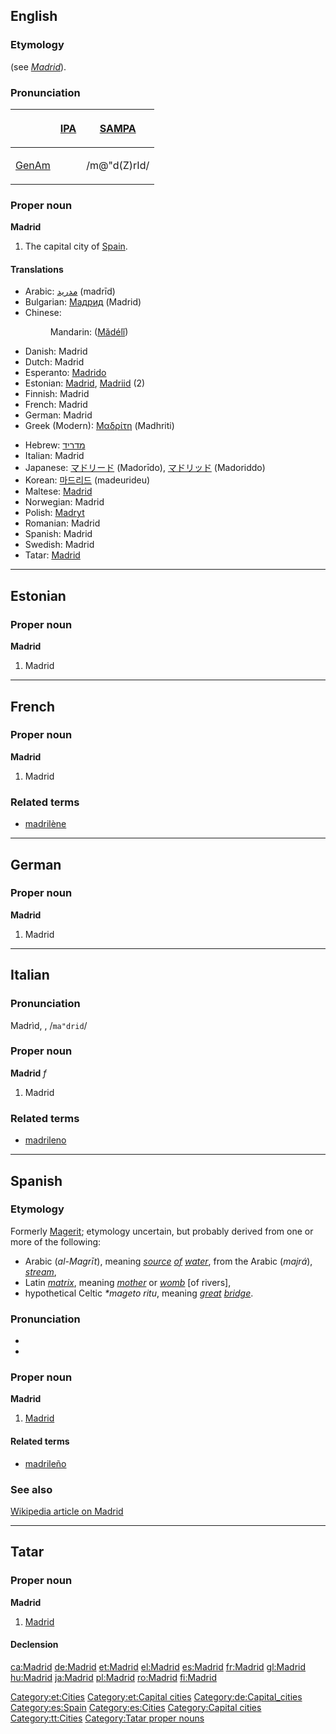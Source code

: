 {{wikipedia}}
==English==

===Etymology===
{{Sp.}} (see ''[[Madrid#Spanish|Madrid]]'').

===Pronunciation===
{| border=1 cellpadding=5
! !! [[w:IPA|IPA]] !! [[w:SAMPA|SAMPA]]
|-
! [[GenAm]]
| {{IPAchar|/məˈd(ʒ)rɪd/}} || /m@"d(Z)rId/
|}

===Proper noun===
'''Madrid'''

# The capital city of [[Spain]].

====Translations====
{{top}}
*Arabic: [[مدريد]] (madrīd)
*Bulgarian: [[Мадрид]] (Madrid)
*Chinese:
*:Mandarin: {{zh-ts|馬德里|马德里}} ([[Mǎdélǐ]])
*Danish: Madrid
*Dutch: Madrid {{n}}
*Esperanto: [[Madrido]]
*Estonian: [[#Estonian|Madrid]], [[Madriid]] (2)
*Finnish: Madrid
*French: Madrid {{m}}
*German: Madrid
*Greek (Modern): [[Μαδρίτη]] (Madhriti) {{f}}
{{mid}}
*Hebrew: [[מדריד]]
*Italian: Madrid {{f}}
*Japanese: [[マドリード]] (Madorīdo), [[マドリッド]] (Madoriddo)
*Korean: [[마드리드]] (madeurideu)
*Maltese: [[Madrid]]
*Norwegian: Madrid
*Polish: [[Madryt]]
*Romanian: Madrid
*Spanish: Madrid
*Swedish: Madrid
*Tatar: [[Madrid#Tatar|Madrid]]
{{bottom}}

----

==Estonian==

===Proper noun===
'''Madrid'''

# Madrid

[[Category:et:Cities]]
[[Category:et:Capital cities]]

----

==French==

===Proper noun===
'''Madrid'''

# Madrid

===Related terms===
*[[madrilène]]

----
==German==
===Proper noun===
'''Madrid'''

# Madrid
[[Category:de:Capital_cities]]

----

==Italian==

===Pronunciation===
Madrìd, {{IPAchar|/maˈdrid/}}, /<tt>ma"drid</tt>/

===Proper noun===
'''Madrid''' ''f''

# Madrid

===Related terms===
*[[madrileno]]

----

==Spanish==

===Etymology===
Formerly [[Magerit]]; etymology uncertain, but probably derived from one or more of the following:
*Arabic ''{{ARchar|[[المجريط]]}}'' (''al-Magrīt''), meaning ''[[source]] [[of]] [[water]]'', from the Arabic {{ARchar|[[مجرى]]}} (''majrá''), ''[[stream]]'',
*Latin ''[[matrix]]'', meaning ''[[mother]]'' or ''[[womb]]'' [of rivers],
*hypothetical Celtic ''*mageto ritu'', meaning ''[[great]] [[bridge]]''. <!-- ??? -->

===Pronunciation===
* {{IPA|/maˈð̞ɾið̞/}}
* {{SAMPA|/ma"D4iD/}}

===Proper noun===
'''Madrid'''

# [[Madrid#English|Madrid]]

====Related terms====
*[[madrileño]]

===See also===
[[w:Madrid|Wikipedia article on Madrid]]

[[Category:es:Spain]]
[[Category:es:Cities]]

----

==Tatar==

===Proper noun===
'''Madrid''' [http://www2.azatliq.org/analysis/analysis/tb/2003/10/B26F239D-E59E-4CE2-85C4-43117B36D7E0.asp ]

# [[Madrid#English|Madrid]]

====Declension====
{{tt-latin-noun|nıñ|ga|nı|da|dan}}

[[Category:Capital cities]]
[[Category:tt:Cities]]
[[Category:Tatar proper nouns]]

[[ca:Madrid]]
[[de:Madrid]]
[[et:Madrid]]
[[el:Madrid]]
[[es:Madrid]]
[[fr:Madrid]]
[[gl:Madrid]]
[[hu:Madrid]]
[[ja:Madrid]]
[[pl:Madrid]]
[[ro:Madrid]]
[[fi:Madrid]]